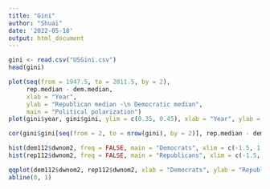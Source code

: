 ---
title: "Gini"
author: "Shuai"
date: '2022-05-18'
output: html_document
---

```{r}
gini <- read.csv("USGini.csv")
head(gini)
```

```{r}
plot(seq(from = 1947.5, to = 2011.5, by = 2),
     rep.median - dem.median,
     xlab = "Year",
     ylab = "Republican median -\n Democratic median",
     main = "Political polarization")
plot(gini$year, gini$gini, ylim = c(0.35, 0.45), xlab = "Year", ylab = "Gini coefficient", main = "Income inequality")
```

```{r}
cor(gini$gini[seq(from = 2, to = nrow(gini), by = 2)], rep.median - dem.median)
```

```{r}
hist(dem112$dwnom2, freq = FALSE, main = "Democrats", xlim = c(-1.5, 1.5), ylim = c(0, 1.75), xlab = "Racial liberalism/conservatism dimension")
hist(rep112$dwnom2, freq = FALSE, main = "Republicans", xlim = c(-1.5, 1.5), ylim = c(0, 1.75), xlab = "Racial liberalism/conservatism dimension")
```

```{r}
qqplot(dem112$dwnom2, rep112$dwnom2, xlab = "Democrats", ylab = "Republicans", xlim = c(-1.5, 1.5), ylim = c(-1.5, 1.5), main = "Racial liberalism/conservatism dimension")
abline(0, 1)
```



